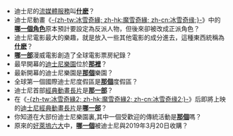 *迪士尼的[[流媒體|流媒體服務]]叫'''[[Disney+|什麽]]'''？
*迪士尼動畫《[[冰雪奇緣|-{zh-tw:冰雪奇緣; zh-hk:魔雪奇緣; zh-cn:冰雪奇缘;}-]]》中的'''[[艾莎_(冰雪奇緣)|哪一個角色]]'''原本預計要設定為反派人物，但後來卻被改成正派角色？
*迪士尼電影最大的樂趣，就是放入一些其他電影的成分進去，這種東西統稱為'''[[彩蛋_(視覺)|什麽]]'''？
*'''[[復仇者聯盟4：終局之戰|哪一部]]'''漫威電影創造了全球電影票房紀錄？
*最早開幕的[[迪士尼樂園|迪士尼樂園]]位於'''[[安納海姆|那裡]]'''？
*最新開幕的迪士尼樂園是'''[[上海迪士尼度假區|那個]]'''樂園？
*全球第一個國際迪士尼度假區是'''[[華特迪士尼世界|那個]]'''度假區？
*迪士尼首部[[經典動畫長片|經典動畫長片]]是'''[[白雪公主_(1937年電影)|那一部]]'''？
*在《[[冰雪奇緣2|-{zh-tw:冰雪奇緣2; zh-hk:魔雪奇緣2; zh-cn:冰雪奇缘2;}-]]》后即將上映的[[經典動畫長片|迪士尼經典動畫長片]]是'''[[尋龍奇緣|哪一部]]'''？
*你知道在大部份迪士尼樂園裏,其中一個受歡迎的傳統活動是'''[[迪士尼徽章交換|那個]]'''嗎？
*原來的[[北美主要電影公司|好萊塢六大]]中，'''[[二十世紀影業|哪一個]]'''被迪士尼與2019年3月20日收購？